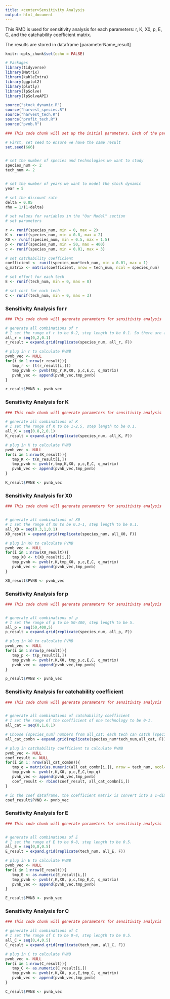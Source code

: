 ```yaml
---
title: <center>Sensitivity Analysis
output: html_document
---
```


This RMD is used for sensitivity analysis for each parameters: r, K, X0, p, E, C, and the catchability coefficient matrix. 

The results are stored in dataframe [parameterName_result]
```r
knitr::opts_chunk$set(echo = FALSE)

# Packages
library(tidyverse)
library(Matrix)
library(kableExtra)
library(ggplot2)
library(plotly)
library(lpSolve)
library(lpSolveAPI)
```

```r
source("stock_dynamic.R")
source("harvest_species.R")
source("harvest_tech.R")
source("profit_tech.R")
source("pvnb.R")
```


```r
### This code chunk will set up the initial parameters. Each of the parameter will subject to change in the third code chunk. 

# First, set seed to ensure we have the same result 
set.seed(666)


# set the number of species and technologies we want to study
species_num <- 2
tech_num <- 2


# set the number of years we want to model the stock dynamic 
year = 5

# set the discount rate
delta = 0.05
rho = 1/(1+delta)

# set values for variables in the "Our Model" section
# set parameters

r <- runif(species_num, min = 0, max = 2)
K <- runif(species_num, min = 0.8, max = 2)
X0 <- runif(species_num, min = 0.5, max = 1.5)
p <- runif(species_num, min = 50, max = 400)
c <- runif(species_num, min = 0.01, max = 3)

# set catchability coefficient 
coefficient <- runif(species_num*tech_num, min = 0.01, max = 1)
q_matrix <- matrix(coefficient, nrow = tech_num, ncol = species_num)

# set effort for each tech 
E <- runif(tech_num, min = 0, max = 8)

# set cost for each tech
C <- runif(tech_num, min = 0, max = 3)
```


### Sensitivity Analysis for r
```r
### This code chunk will generate parameters for sensitivity analysis

# generate all combinations of r 
# I set the range of r to be 0-2, step length to be 0.1. So there are a total number of 2/0.1 r. Since we have [species_num] species, the code will generate all the combinations of [r1, r2, r3, r4,...,r_species_num]. 
all_r = seq(0,2,0.1)
r_result = expand.grid(replicate(species_num, all_r, F))
```

```r
# plug in r to calculate PVNB
pvnb_vec <- NULL
for(i in 1:nrow(r_result)){
   tmp_r <- (t(r_result[i,]))
   tmp_pvnb <- pvnb(tmp_r,K,X0, p,c,E,C, q_matrix)
   pvnb_vec <- append(pvnb_vec,tmp_pvnb)
}

r_result$PVNB <- pvnb_vec
```


### Sensitivity Analysis for K
```r
### This code chunk will generate parameters for sensitivity analysis

# generate all combinations of K 
# I set the range of K to be 1-2.5, step length to be 0.1.
all_K = seq(0.8,2,0.1)
K_result = expand.grid(replicate(species_num, all_K, F))
```

```r
# plug in K to calculate PVNB
pvnb_vec <- NULL
for(i in 1:nrow(K_result)){
   tmp_K <- t(K_result[i,])
   tmp_pvnb <- pvnb(r,tmp_K,X0, p,c,E,C, q_matrix)
   pvnb_vec <- append(pvnb_vec,tmp_pvnb)
}

K_result$PVNB <- pvnb_vec
```


### Sensitivity Analysis for X0
```r
### This code chunk will generate parameters for sensitivity analysis


# generate all combinations of X0 
# I set the range of X0 to be 0.3-1, step length to be 0.1.
all_X0 = seq(0.3,1,0.1)
X0_result = expand.grid(replicate(species_num, all_X0, F))
```

```r
# plug in X0 to calculate PVNB
pvnb_vec <- NULL
for(i in 1:nrow(X0_result)){
   tmp_X0 <- t(X0_result[i,])
   tmp_pvnb <- pvnb(r,K,tmp_X0, p,c,E,C, q_matrix)
   pvnb_vec <- append(pvnb_vec,tmp_pvnb)
}

X0_result$PVNB <- pvnb_vec
```


### Sensitivity Analysis for p
```r
### This code chunk will generate parameters for sensitivity analysis


# generate all combinations of p
# I set the range of p to be 50-400, step length to be 5.
all_p = seq(50,400,5)
p_result = expand.grid(replicate(species_num, all_p, F))
```

```r
# plug in X0 to calculate PVNB
pvnb_vec <- NULL
for(i in 1:nrow(p_result)){
   tmp_p <- t(p_result[i,])
   tmp_pvnb <- pvnb(r,K,X0, tmp_p,c,E,C, q_matrix)
   pvnb_vec <- append(pvnb_vec,tmp_pvnb)
}

p_result$PVNB <- pvnb_vec
```

### Sensitivity Analysis for catchability coefficient 
```r
### This code chunk will generate parameters for sensitivity analysis


# generate all combinations of catchability coefficient
# I set the range of the coefficient of one technology to be 0-1.
all_cat = seq(0,1,0.1)

# Choose [species_num] numbers from all_cat: each tech can catch [species_num] numbers of species). List out all the combination of all_cat choose [species_num].
all_cat_combn = expand.grid(replicate(species_num*tech_num,all_cat, F))
```

```r
# plug in catchability coefficient to calculate PVNB
pvnb_vec <- NULL
coef_result <- NULL
for(i in 1: nrow(all_cat_combn)){
   tmp_q = matrix(as.numeric(all_cat_combn[i,]), nrow = tech_num, ncol=species_num, byrow=T)
   tmp_pvnb <- pvnb(r,K,X0, p,c,E,C,tmp_q)
   pvnb_vec <- append(pvnb_vec,tmp_pvnb)
   coef_result <- rbind(coef_result, all_cat_combn[i,])
}

# in the coef dataframe, the coefficient matrix is convert into a 1-dimention vector, ie, Var1 = spe1, tech1; Var2 = spe2, tech1; Var3 = spe1, tech2; Var4 = spe2, tech2
coef_result$PVNB <- pvnb_vec
```

### Sensitivity Analysis for E
```r
### This code chunk will generate parameters for sensitivity analysis


# generate all combinations of E
# I set the range of E to be 0-8, step length to be 0.5.
all_E = seq(0,8,0.5)
E_result = expand.grid(replicate(tech_num, all_E, F))

```

```r
# plug in E to calculate PVNB
pvnb_vec <- NULL
for(i in 1:nrow(E_result)){
   tmp_E <- as.numeric(E_result[i,])
   tmp_pvnb <- pvnb(r,K,X0, p,c,tmp_E,C, q_matrix)
   pvnb_vec <- append(pvnb_vec,tmp_pvnb)
}

E_result$PVNB <- pvnb_vec
```

### Sensitivity Analysis for C
```r
### This code chunk will generate parameters for sensitivity analysis

# generate all combinations of C
# I set the range of C to be 0-4, step length to be 0.5.
all_C = seq(0,4,0.5)
C_result = expand.grid(replicate(tech_num, all_C, F))

```

```r
# plug in C to calculate PVNB
pvnb_vec <- NULL
for(i in 1:nrow(C_result)){
   tmp_C <- as.numeric(C_result[i,])
   tmp_pvnb <- pvnb(r,K,X0, p,c,E,tmp_C, q_matrix)
   pvnb_vec <- append(pvnb_vec,tmp_pvnb)
}

C_result$PVNB <- pvnb_vec
```

